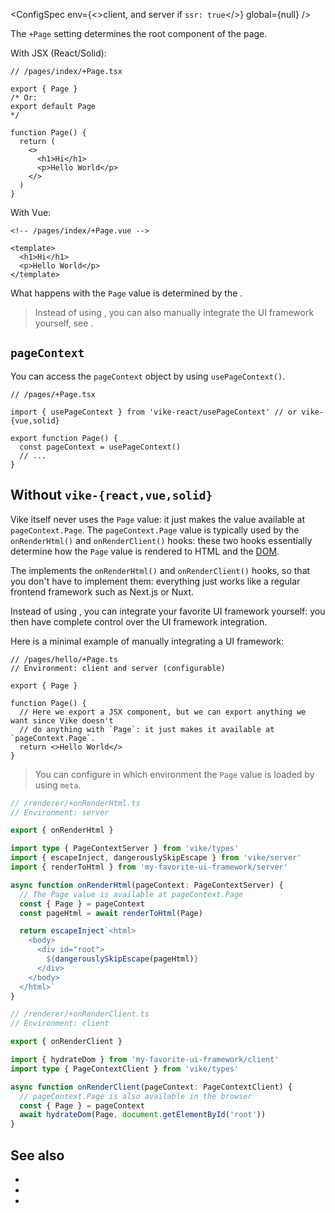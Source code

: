 
<ConfigSpec
  env={<>client, and server if <Link href="/ssr"><code>ssr: true</code></Link></>}
  global={null}
/>

The `+Page` setting determines the root component of the page.

With JSX (React/Solid):

```tsx
// /pages/index/+Page.tsx

export { Page }
/* Or:
export default Page
*/

function Page() {
  return (
    <>
      <h1>Hi</h1>
      <p>Hello World</p>
    </>
  )
}
```

With Vue:
```vue
<!-- /pages/index/+Page.vue -->

<template>
  <h1>Hi</h1>
  <p>Hello World</p>
</template>
```

What happens with the `Page` value is determined by the <UiFrameworkExtension />.

> Instead of using <UiFrameworkExtension name noLink />, you can also manually integrate the <Link href="/ui-frameworks">UI framework</Link> yourself, see <Link href="#without-vike-react-vue-solid" />.



## `pageContext`

You can access <Link href="/pageContext">the `pageContext` object</Link> by using <Link href="/usePageContext">`usePageContext()`</Link>.

```tsx
// /pages/+Page.tsx

import { usePageContext } from 'vike-react/usePageContext' // or vike-{vue,solid}

export function Page() {
  const pageContext = usePageContext()
  // ...
}
```


## Without `vike-{react,vue,solid}`

Vike itself never uses the `Page` value: it just makes the value available at `pageContext.Page`.
The `pageContext.Page` value is typically used by the <Link href="/onRenderHtml">`onRenderHtml()`</Link> and <Link href="/onRenderClient">`onRenderClient()`</Link> hooks: these two hooks essentially determine how the `Page` value is rendered to HTML and the [DOM](https://developer.mozilla.org/en-US/docs/Web/API/Document_Object_Model).

The <UiFrameworkExtension /> implements the `onRenderHtml()` and `onRenderClient()` hooks, so that you don't have to implement them: everything just works like a regular frontend framework such as Next.js or Nuxt.

Instead of using <UiFrameworkExtension name noLink />, you can integrate your favorite UI framework yourself: you then have complete control over the UI framework integration.

Here is a minimal example of manually integrating a UI framework:

```tsx
// /pages/hello/+Page.ts
// Environment: client and server (configurable)

export { Page }

function Page() {
  // Here we export a JSX component, but we can export anything we want since Vike doesn't
  // do anything with `Page`: it just makes it available at `pageContext.Page`.
  return <>Hello World</>
}
```

> You can configure in which environment the `Page` value is loaded by using <Link href="/meta">`meta`</Link>.

```ts
// /renderer/+onRenderHtml.ts
// Environment: server

export { onRenderHtml }

import type { PageContextServer } from 'vike/types'
import { escapeInject, dangerouslySkipEscape } from 'vike/server'
import { renderToHtml } from 'my-favorite-ui-framework/server'

async function onRenderHtml(pageContext: PageContextServer) {
  // The Page value is available at pageContext.Page
  const { Page } = pageContext
  const pageHtml = await renderToHtml(Page)

  return escapeInject`<html>
    <body>
      <div id="root">
        ${dangerouslySkipEscape(pageHtml)}
      </div>
    </body>
  </html>`
}
```

```ts
// /renderer/+onRenderClient.ts
// Environment: client

export { onRenderClient }

import { hydrateDom } from 'my-favorite-ui-framework/client'
import type { PageContextClient } from 'vike/types'

async function onRenderClient(pageContext: PageContextClient) {
  // pageContext.Page is also available in the browser
  const { Page } = pageContext
  await hydrateDom(Page, document.getElementById('root'))
}
```


## See also

- <Link href="/Layout" />
- <Link href="/Wrapper" />
- <Link href="/settings" />
